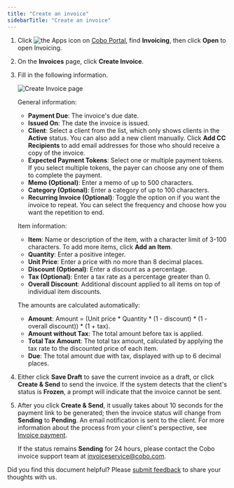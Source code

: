 ```yaml
---
title: "Create an invoice"
sidebarTitle: "Create an invoice"
---
```

1. Click <img src="/en/images/common/icon_apps.svg" className="icon" alt="the Apps icon"/> on [Cobo Portal](https://portal.cobo.com/login), find **Invoicing**, then click **Open** to open Invoicing.
2. On the **Invoices** page, click **Create Invoice**. 
3. Fill in the following information.

    <img src="/en/images/portal-apps/invoicing/create_invoice.png" className="screenshot_full_screen" alt="Create Invoice page"/>
    
    General information:
    - **Payment Due**: The invoice's due date.
    - **Issued On**: The date the invoice is issued.
    - **Client**: Select a client from the list, which only shows clients in the **Active** status. You can also add a new client manually. Click **Add CC Recipients** to add email addresses for those who should receive a copy of the invoice.
    - **Expected Payment Tokens**: Select one or multiple payment tokens. If you select multiple tokens, the payer can choose any one of them to complete the payment.
    - **Memo (Optional)**: Enter a memo of up to 500 characters.
    - **Category (Optional)**: Enter a category of up to 100 characters.
    - **Recurring Invoice (Optional)**: Toggle the option on if you want the invoice to repeat. You can select the frequency and choose how you want the repetition to end.

    Item information:
    - **Item**: Name or description of the item, with a character limit of 3-100 characters. To add more items, click **Add an Item**.
    - **Quantity**: Enter a positive integer.
    - **Unit Price**: Enter a price with no more than 8 decimal places.
    - **Discount (Optional)**: Enter a discount as a percentage.
    - **Tax (Optional)**: Enter a tax rate as a percentage greater than 0. 
    - **Overall Discount**: Additional discount applied to all items on top of individual item discounts. 

    The amounts are calculated automatically:

    - **Amount**: Amount = (Unit price * Quantity * (1 - discount) * (1 - overall discount)) * (1 + tax).
    - **Amount without Tax**: The total amount before tax is applied.
    - **Total Tax Amount**: The total tax amount, calculated by applying the tax rate to the discounted price of each item.
    - **Due**: The total amount due with tax, displayed with up to 6 decimal places.

4. Either click **Save Draft** to save the current invoice as a draft, or click **Create & Send** to send the invoice. If the system detects that the client's status is **Frozen**, a prompt will indicate that the invoice cannot be sent.
5. After you click **Create & Send**, it usually takes about 10 seconds for the payment link to be generated; then the invoice status will change from **Sending** to **Pending**. An email notification is sent to the client. For more information about the process from your client's perspective, see [Invoice payment](/en/apps/invoicing/payment).

    <Note>If the status remains **Sending** for 24 hours, please contact the Cobo invoice support team at [invoiceservice@cobo.com](mailto:invoiceservice@cobo.com).</Note>

<Tip>Did you find this document helpful? Please [submit feedback](https://forms.zohopublic.com/cobo/form/DocumentFeedbackForm/formperma/QvLOhxJv1_JMsJ-1dleZ8Itb_7rzN-LtgvsDdxosoVI) to share your thoughts with us.</Tip>